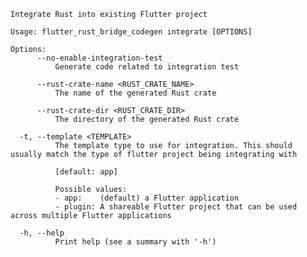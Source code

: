 ```
Integrate Rust into existing Flutter project

Usage: flutter_rust_bridge_codegen integrate [OPTIONS]

Options:
      --no-enable-integration-test
          Generate code related to integration test

      --rust-crate-name <RUST_CRATE_NAME>
          The name of the generated Rust crate

      --rust-crate-dir <RUST_CRATE_DIR>
          The directory of the generated Rust crate

  -t, --template <TEMPLATE>
          The template type to use for integration. This should usually match the type of flutter project being integrating with
          
          [default: app]

          Possible values:
          - app:    (default) a Flutter application
          - plugin: A shareable Flutter project that can be used across multiple Flutter applications

  -h, --help
          Print help (see a summary with '-h')
```